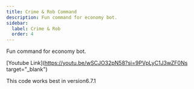 ```yaml
---
title: Crime & Rob Command
description: Fun command for economy bot.
sidebar:
  label: Crime & Rob
  order: 4
---
```



Fun command for economy bot.

<YouTube id="wSCJO32pN58" />

[Youtube Link](https://youtu.be/wSCJO32pN58?si=9PVpLyC1J3wZF0Ns target="\_blank")

This code works best in version6.7.1
